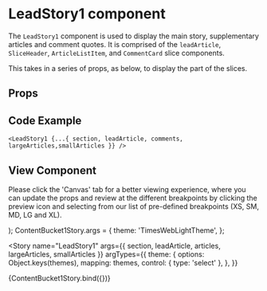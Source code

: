 
<Meta
  title="Newskit Slices/Lead Story 1"
  component={LeadStory1}
/>

# LeadStory1 component
The `LeadStory1` component is used to display the main story, supplementary articles and comment quotes.
It is comprised of the `leadArticle`, `SliceHeader`, `ArticleListItem`, and `CommentCard` slice components.

This takes in a series of props, as below, to display the part of the slices.

## Props
<Props of={LeadStory1} />

## Code Example
`<LeadStory1 {...{ section, leadArticle, comments, largeArticles,smallArticles }} />`

## View Component
Please click the 'Canvas' tab for a better viewing experience, where you can update the props and review at the different breakpoints by clicking the preview icon and selecting from our list of pre-defined breakpoints (XS, SM, MD, LG and XL).

  <TCThemeProvider theme={theme}>
    <LeadStory1 {...{ section, leadArticle, articles, largeArticles,smallArticles }} />
  </TCThemeProvider>
);
ContentBucket1Story.args = {
  theme: 'TimesWebLightTheme',
};

<Story 
  name="LeadStory1"
  args={{
    section,
    leadArticle,
    articles,
    largeArticles,
    smallArticles
  }}
  argTypes={{
    theme: {
      options: Object.keys(themes),
      mapping: themes,
      control: { type: 'select' },
    },
  }}
>
  {ContentBucket1Story.bind({})}
</Story>

